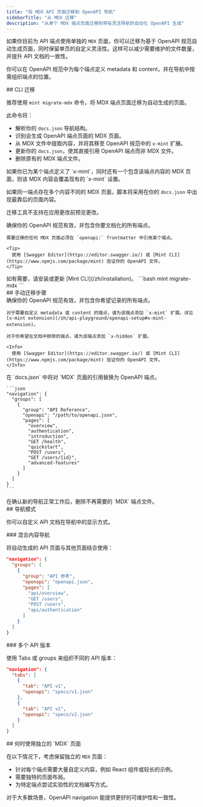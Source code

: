 ```yaml
---
title: "将 MDX API 页面迁移到 OpenAPI 导航"
sidebarTitle: "从 MDX 迁移"
description: "从单个 MDX 端点页面迁移到带有灵活导航的自动化 OpenAPI 生成"
---
```


如果你目前为 API 端点使用单独的 `MDX` 页面，你可以迁移为基于 OpenAPI 规范自动生成页面，同时保留单页的自定义灵活性。这样可以减少需要维护的文件数量，并提升 API 文档的一致性。

你可以在 OpenAPI 规范中为每个端点定义 metadata 和 content，并在导航中按需组织端点的位置。

<div id="cli-migration">
  ## CLI 迁移
</div>

推荐使用 `mint migrate-mdx` 命令，将 MDX 端点页面迁移为自动生成的页面。

此命令将：

* 解析你的 `docs.json` 导航结构。
* 识别会生成 OpenAPI 端点页面的 MDX 页面。
* 从 MDX 文件中提取内容，并将其移至 OpenAPI 规范中的 `x-mint` 扩展。
* 更新你的 `docs.json`，使其直接引用 OpenAPI 端点而非 MDX 文件。
* 删除原有的 MDX 端点文件。

<Info>
  如果你已为某个端点定义了 `x-mint`，同时还有一个包含该端点内容的 MDX 页面，则该 MDX 内容会覆盖现有的 `x-mint` 设置。

  如果同一端点存在多个内容不同的 MDX 页面，脚本将采用在你的 `docs.json` 中出现最靠后的页面内容。

  迁移工具不支持在应用更改前预览更改。
</Info>

<Steps>
  <Step title="准备你的 OpenAPI 规范。">
    确保你的 OpenAPI 规范有效，并包含你要文档化的所有端点。

    需要迁移的任何 MDX 页面必须在 `openapi:` frontmatter 中引用某个端点。

    <Tip>
      使用 [Swagger Editor](https://editor.swagger.io/) 或 [Mint CLI](https://www.npmjs.com/package/mint) 验证你的 OpenAPI 文件。
    </Tip>
  </Step>

  <Step title="安装 Mint CLI">
    如有需要，请安装或更新 [Mint CLI](/zh/installation)。
  </Step>

  <Step title="运行迁移命令。">
    ```bash
    mint migrate-mdx
    ```
  </Step>
</Steps>

<div id="manual-migration-steps">
  ## 手动迁移步骤
</div>

<Steps>
  <Step title="准备你的 OpenAPI 规范。">
    确保你的 OpenAPI 规范有效，并包含你希望记录的所有端点。

    对于需要自定义 metadata 或 content 的端点，请为该端点添加 `x-mint` 扩展。详见 [x-mint extension](/zh/api-playground/openapi-setup#x-mint-extension)。

    对于你希望在文档中排除的端点，请为该端点添加 `x-hidden` 扩展。

    <Info>
      使用 [Swagger Editor](https://editor.swagger.io/) 或 [Mint CLI](https://www.npmjs.com/package/mint) 验证你的 OpenAPI 文件。
    </Info>
  </Step>

  <Step title="更新你的导航结构。">
    在 `docs.json` 中将对 `MDX` 页面的引用替换为 OpenAPI 端点。

    ```json
    "navigation": {
      "groups": [
        {
          "group": "API Reference",
          "openapi": "/path/to/openapi.json",
          "pages": [
            "overview",
            "authentication",
            "introduction",
            "GET /health",
            "quickstart", 
            "POST /users",
            "GET /users/{id}",
            "advanced-features"
          ]
        }
      ]
    }
    ```
  </Step>

  <Step title="移除旧的 MDX 文件。">
    在确认新的导航正常工作后，删除不再需要的 `MDX` 端点文件。
  </Step>
</Steps>

<div id="navigation-patterns">
  ## 导航模式
</div>

你可以自定义 API 文档在导航中的显示方式。

<div id="mixed-content-navigation">
  ### 混合内容导航
</div>

将自动生成的 API 页面与其他页面结合使用：

```json
"navigation": {
  "groups": [
    {
      "group": "API 参考",
      "openapi": "openapi.json",
      "pages": [
        "api/overview",
        "GET /users",
        "POST /users", 
        "api/authentication"
      ]
    }
  ]
}
```

<div id="multiple-api-versions">
  ### 多个 API 版本
</div>

使用 Tabs 或 groups 来组织不同的 API 版本：

```json
"navigation": {
  "tabs": [
    {
      "tab": "API v1",
      "openapi": "specs/v1.json"
    },
    {
      "tab": "API v2",
      "openapi": "specs/v2.json"
    }
  ]
}
```

<div id="when-to-use-individual-mdx-pages">
  ## 何时使用独立的 `MDX` 页面
</div>

在以下情况下，考虑保留独立的 `MDX` 页面：

* 针对每个端点需要大量自定义内容，例如 React 组件或较长的示例。
* 需要独特的页面布局。
* 为特定端点尝试实验性的文档编写方式。

对于大多数场景，OpenAPI navigation 能提供更好的可维护性和一致性。